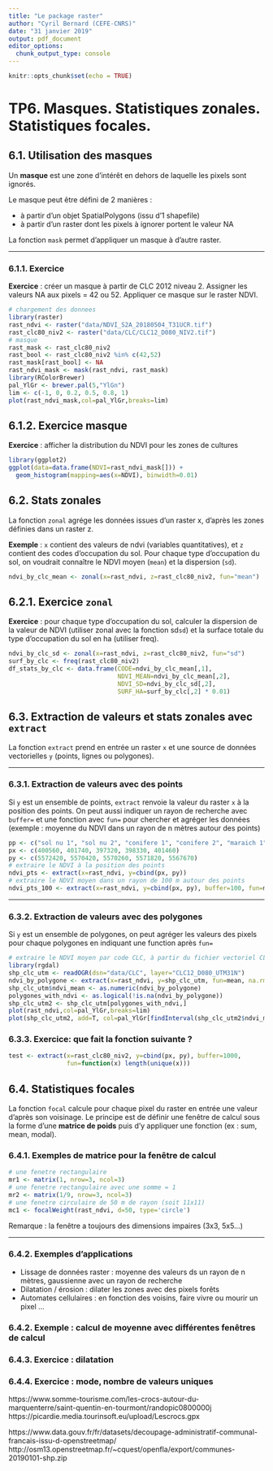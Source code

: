 ```yaml
---
title: "Le package raster"
author: "Cyril Bernard (CEFE-CNRS)"
date: "31 janvier 2019"
output: pdf_document
editor_options: 
  chunk_output_type: console
---
```


```r
knitr::opts_chunk$set(echo = TRUE)
```


# TP6. Masques. Statistiques zonales. Statistiques focales.

## 6.1. Utilisation des masques
Un **masque** est une zone d'intérêt en dehors de laquelle les pixels sont ignorés. 

Le masque peut être défini de 2 manières :

- à partir d'un objet SpatialPolygons (issu d'1 shapefile)
- à partir d'un raster dont les pixels à ignorer portent le valeur NA

La fonction `mask` permet d'appliquer un masque à d'autre raster.

---

### 6.1.1. Exercice 

**Exercice** : créer un masque à partir de CLC 2012 niveau 2. Assigner les valeurs NA aux pixels = 42 ou 52.
Appliquer ce masque sur le raster NDVI.

```r
# chargement des donnees
library(raster)
rast_ndvi <- raster("data/NDVI_S2A_20180504_T31UCR.tif")
rast_clc80_niv2 <- raster("data/CLC/CLC12_D080_NIV2.tif")
# masque
rast_mask <- rast_clc80_niv2
rast_bool <- rast_clc80_niv2 %in% c(42,52)
rast_mask[rast_bool] <- NA
rast_ndvi_mask <- mask(rast_ndvi, rast_mask)
library(RColorBrewer)
pal_YlGr <- brewer.pal(5,"YlGn")
lim <- c(-1, 0, 0.2, 0.5, 0.8, 1)
plot(rast_ndvi_mask,col=pal_YlGr,breaks=lim)
```


## 6.1.2. Exercice masque

**Exercice** : afficher la distribution du NDVI pour les zones de cultures

```r
library(ggplot2)
ggplot(data=data.frame(NDVI=rast_ndvi_mask[])) +
  geom_histogram(mapping=aes(x=NDVI), binwidth=0.01)
```

## 6.2. Stats zonales

La fonction `zonal` agrége les données issues d'un raster x, d'après les zones 
définies dans un raster z.

**Exemple** : ```x``` contient des valeurs de ndvi (variables quantitatives), 
et ```z``` contient des codes d'occupation du sol. Pour chaque type d'occupation du sol,
on voudrait connaître le NDVI moyen (```mean```) et la dispersion (```sd```).

```r
ndvi_by_clc_mean <- zonal(x=rast_ndvi, z=rast_clc80_niv2, fun="mean")
```

## 6.2.1. Exercice `zonal`

**Exercice** : pour chaque type d'occupation du sol, calculer la dispersion de la
valeur de NDVI (utiliser zonal avec la fonction sd```sd```) et la surface totale 
du type d'occupation du sol en ha (utiliser freq).

```r
ndvi_by_clc_sd <- zonal(x=rast_ndvi, z=rast_clc80_niv2, fun="sd")
surf_by_clc <- freq(rast_clc80_niv2)
df_stats_by_clc <- data.frame(CODE=ndvi_by_clc_mean[,1], 
                              NDVI_MEAN=ndvi_by_clc_mean[,2], 
                              NDVI_SD=ndvi_by_clc_sd[,2], 
                              SURF_HA=surf_by_clc[,2] * 0.01)

```

## 6.3. Extraction de valeurs et stats zonales avec `extract`

La fonction `extract` prend en entrée un raster `x` et une source de données vectorielles `y` (points, lignes ou polygones).

---

### 6.3.1. Extraction de valeurs avec des points

Si `y` est un ensemble de points, `extract` renvoie la valeur du raster `x` à la position des points. On peut aussi indiquer un rayon de recherche avec `buffer=` et une fonction avec `fun=` pour chercher et agréger les données (exemple : moyenne du NDVI dans un rayon de n mètres autour des points)

```r
pp <- c("sol nu 1", "sol nu 2", "conifere 1", "conifere 2", "maraich 1")
px <- c(400560, 401740, 397320, 398330, 401460)
py <- c(5572420, 5570420, 5570260, 5571820, 5567670)
# extraire le NDVI à la position des points
ndvi_pts <- extract(x=rast_ndvi, y=cbind(px, py))
# extraire le NDVI moyen dans un rayon de 100 m autour des points
ndvi_pts_100 <- extract(x=rast_ndvi, y=cbind(px, py), buffer=100, fun=mean, na.rm=T)
```

---

### 6.3.2. Extraction de valeurs avec des polygones

Si `y` est un ensemble de polygones, on peut agréger les valeurs des pixels pour chaque polygones en indiquant une function après `fun=`

```r
# extraire le NDVI moyen par code CLC, à partir du fichier vectoriel CLC
library(rgdal)
shp_clc_utm <- readOGR(dsn="data/CLC", layer="CLC12_D080_UTM31N")
ndvi_by_polygone <- extract(x=rast_ndvi, y=shp_clc_utm, fun=mean, na.rm=F)
shp_clc_utm$ndvi_mean <- as.numeric(ndvi_by_polygone)
polygones_with_ndvi <- as.logical(!is.na(ndvi_by_polygone))
shp_clc_utm2 <- shp_clc_utm[polygones_with_ndvi,]
plot(rast_ndvi,col=pal_YlGr,breaks=lim)
plot(shp_clc_utm2, add=T, col=pal_YlGr[findInterval(shp_clc_utm2$ndvi_mean, lim)])
```

### 6.3.3. Exercice: que fait la fonction suivante ?

```r
test <- extract(x=rast_clc80_niv2, y=cbind(px, py), buffer=1000, 
                fun=function(x) length(unique(x)))
```

## 6.4. Statistiques focales

La fonction `focal` calcule pour chaque pixel du raster en entrée une valeur d'après son voisinage. Le principe est de définir une fenêtre de calcul sous la forme d'une **matrice de poids** puis d'y appliquer une fonction (ex : sum, mean, modal).

### 6.4.1. Exemples de matrice pour la fenêtre de calcul

```r
# une fenetre rectangulaire
mr1 <- matrix(1, nrow=3, ncol=3)
# une fenetre rectangulaire avec une somme = 1
mr2 <- matrix(1/9, nrow=3, ncol=3)
# une fenetre circulaire de 50 m de rayon (soit 11x11)
mc1 <- focalWeight(rast_ndvi, d=50, type='circle')
```

Remarque : la fenêtre a toujours des dimensions impaires (3x3, 5x5...) 

--- 

### 6.4.2. Exemples d'applications

- Lissage de données raster : moyenne des valeurs ds un rayon de n mètres, gaussienne avec un rayon de recherche
- Dilatation / érosion : dilater les zones avec des pixels forêts
- Automates cellulaires : en fonction des voisins, faire vivre ou mourir un pixel ...

### 6.4.2. Exemple : calcul de moyenne avec différentes fenêtres de calcul

### 6.4.3. Exercice : dilatation

### 6.4.4. Exercice : mode, nombre de valeurs uniques



https://www.somme-tourisme.com/les-crocs-autour-du-marquenterre/saint-quentin-en-tourmont/randopic0800000j
https://picardie.media.tourinsoft.eu/upload/Lescrocs.gpx

https://www.data.gouv.fr/fr/datasets/decoupage-administratif-communal-francais-issu-d-openstreetmap/
http://osm13.openstreetmap.fr/~cquest/openfla/export/communes-20190101-shp.zip

